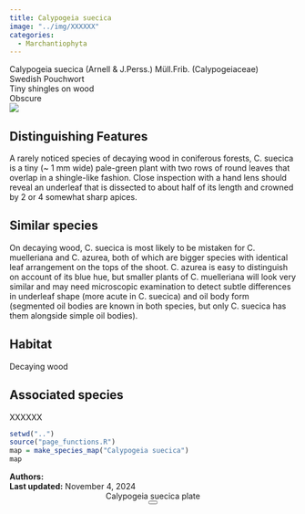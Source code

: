 ```yaml
---
title: Calypogeia suecica
image: "../img/XXXXXX"
categories:
  - Marchantiophyta
---
```


<div class="info-panel">
 <div class="info-top">
  <div class="taxon-scientific"><span class="taxon-name">Calypogeia suecica</span> <span class="taxon-authority">(Arnell &amp; J.Perss.) Müll.Frib.</span> <span class="taxon-family">(Calypogeiaceae)</span></div>
  <div class="taxon-common">Swedish Pouchwort</div>
 </div>
 <div class="info-bottom">
  <div class="taxon-qnd">Tiny shingles on wood</div>
  <div class="taxon-abundance">Obscure</div>
 </div>
</div>
<div class="imerss-content-frame">
 <div class="imerss-image-header">
  <div class="imerss-image-holder imerss-column-left" data-toggle="tooltip" style="background-image: url(../img/XXXXXX)" title="XXXXXX">
  </div>

  <div class="imerss-image-holder imerss-column-right" data-toggle="tooltip" style="background-image: url(../img/XXXXXX)" title="XXXXXX">
  </div>
 
 </div>
 <div class="imerss-content-lower">
  <div class="imerss-column-left">
  <div class="tab-microscope" data-micromodal-trigger="modal-plate">
  <img src="../img/bryo guide microscope.png"/>
  </div>

<h2>Distinguishing Features</h2>

A rarely noticed species of decaying wood in coniferous forests, C. suecica is a tiny (~ 1 mm wide) pale-green plant with two rows of round leaves that overlap in a shingle-like fashion. Close inspection with a hand lens should reveal an underleaf that is dissected to about half of its length and crowned by 2 or 4 somewhat sharp apices.

<h2>Similar species</h2>

On decaying wood, C. suecica is most likely to be mistaken for C. muelleriana and C. azurea, both of which are bigger species with identical leaf arrangement on the tops of the shoot. C. azurea is easy to distinguish on account of its blue hue, but smaller plants of C. muelleriana will look very similar and may need microscopic examination to detect subtle differences in underleaf shape (more acute in C. suecica) and oil body form (segmented oil bodies are known in both species, but only C. suecica has them alongside simple oil bodies).

<h2>Habitat</h2>

Decaying wood

<h2>Associated species</h2>

XXXXXX
</div>

<div class="imerss-column-right">

<div class="imerss-image-holder imerss-column-right" data-toggle="tooltip" style="background-image: url(../img/XXXXX)" title="XXXXX">
</div>

<div class="imerss-map-holder">
```r
setwd("..")
source("page_functions.R")
map = make_species_map("Calypogeia suecica")
map
```
</div>

</div>

</div>
</div>

<div class="taxon-footer">
 <div class="taxon-authors"><b>Authors:</b> <span></span></div>
 <div class="taxon-update"><b>Last updated:</b> <span>November 4, 2024</span></div>
</div>

<div class="modal micromodal-slide" id="modal-plate" aria-hidden="true">
 <div class="modal__overlay" tabindex="-1" data-micromodal-close>
  <div class="modal__container" role="dialog" aria-modal="true" aria-labelledby="modal-plate-title" >
   <header class="modal__header">
   <div class="modal__title" id="modal-plate-title">
  Calypogeia suecica plate
   </div>
   <button class="modal__close" aria-label="Close" data-micromodal-close></button>
   </header>
  <div class="modal__content" id="modal-plate-content">
   <div class="imerss-image-holder" data-toggle="tooltip" style="background-image: url(../img/XXXXX)" title="XXXXX">
  </div>
  </div>
  </div>
 </div>
</div>

<script src="../js/micromodal.min.js"></script>
<link href="../css/style-taxon.css" rel="stylesheet">
<link href="../css/micromodal.css" rel="stylesheet">

<script>
MicroModal.init();
</script>

